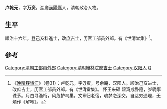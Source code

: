'''卢乾元'''，字'''万资'''，湖廣[[漢陽縣|漢陽縣]]人，清朝政治人物。

==生平==
順治十六年，登己亥科進士，改[[庶吉士|庶吉士]]，历官工部员外郎。有《世清堂集》<ref>《[[晚晴簃诗汇|晚晴簃诗汇]]》（卷31）：卢乾元，字万资，号余庵，汉阳人。顺治己亥进士，改庶吉士，历官工部员外郎。有《世清堂集》。 怀王来硕 碧湾成卧隐，岁晚事诛茅。月白寻渔桁，风危护鸟巢。文章归老宿，魂梦恋深交。自达穷通理，无烦作《解嘲》。</ref>。

==參考==
{{reflist}}
{{清朝人物小作品}}
{{順治十六年己亥科殿試金榜}}
{{DEFAULTSORT:Lu盧}}
[[Category:清朝工部員外郎|Category:清朝工部員外郎]]
[[Category:清朝翰林院庶吉士|Category:清朝翰林院庶吉士]]
[[Category:汉阳人|Category:汉阳人]]
[[Category:盧姓|Q]]